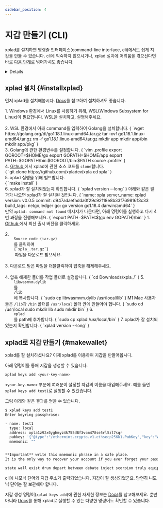 ```yaml
---
sidebar_position: 4
---
```


# 지갑 만들기 (CLI)



xplad를 설치하면 명령줄 인터페이스(command-line interface, cli)에서도 쉽게 지갑을 만들 수 있습니다. cli에 익숙하지 않으시거나, xplad 설치에 어려움을 겪으신다면 바로 [다음 단계](/docs/settings/create-wallet/get-testnet-xpla)로 넘어가셔도 좋습니다.

<Details summary="xplad란 무엇인가요?">

xplad란 XPLA Chain과 직접 상호작용할 수 있는 명령줄 인터페이스입니다. 

xplad로 다양한 일들을 할 수 있습니다. XPLA 블록체인에 query를 보내서 결과를 가져올 수도 있고, 트랜잭션 생성도 가능합니다. 또, [풀노드(Full-node)](https://docs.xpla.io/docs/full-node/run-a-full-node/overview/)를 실행할 때에도 xplad를 이용합니다.

xplad에 관한 더 자세한 정보는 [Docs](https://docs.xpla.io/docs/develop/tools/xplad/install-xplad/)나 [Github](https://github.com/xpladev/xpla)을 참고해보세요.

</Details>

## xplad 설치 {#installxplad}

먼저 xplad를 설치해봅시다. [Docs](https://docs.xpla.io/docs/develop/tools/xplad/install-xplad/)를 참고하여 설치하셔도 좋습니다.

<Tabs groupId="operating-systems">

  <TabItem value="win" label="Windows">
    1. Windows 환경에서 Linux를 사용하기 위해, <Link to="https://learn.microsoft.com/en-us/windows/wsl/install">WSL(Windows Subsystem for Linux)</Link>이 필요합니다. WSL을 설치하고, 실행해주세요.
    <br />
    <br />
    2. WSL 환경에서 아래 command를 입력하여 <Link to="https://go.dev/">Golang</Link>을 설치합니다. 
    <CodeBlock language="bash"> 
{
    `wget https://golang.org/dl/go1.18.1.linux-amd64.tar.gz tar -xvf go1.18.1.linux-amd64.tar.gz
rm -f go1.18.1.linux-amd64.tar.gz
mkdir app
mkdir app/bin
mkdir app/pkg`
}
</CodeBlock>
    <br/>
    3. Golang에 관한 환경변수를 설정합니다. 
    <CodeBlock language="bash"> 
{
    `vim .profile
export GOROOT=$HOME/go
export GOPATH=$HOME/app
export PATH=$GOPATH/bin:$GOROOT/bin:$PATH
source .profile`
}
</CodeBlock>
    <br/>
    4. <a target="_blank" href="https://github.com/xpladev/xpla">
    Github
    </a>
    에서 xplad에 관한 소스 코드를 <code>clone</code>합니다.
    <br/>
    <CodeBlock language="bash">
{
    `git clone https://github.com/xpladev/xpla
cd xpla`
}
    </CodeBlock>
    <br/>
    5. xplad 실행을 위해 빌드합니다.
    <br/>
    <CodeBlock language="bash">
    {
        `make install`
    }
    </CodeBlock>
    <br/>
    6. xplad가 잘 설치되었는지 확인합니다.
    <CodeBlock language="bash">
    {
        `xplad version --long`
    }
    </CodeBlock>
    아래와 같은 결과가 나오면 xplad가 잘 설치된 것입니다.
    <CodeBlock language="bash">
{
    `name: xpla
server_name: xplad
version: v0.0.5
commit: d947adaefadda0f29c92f18e8b33f769816f3c33
build_tags: netgo,ledger
go: go version go1.18.4 darwin/amd64`
}
    </CodeBlock>
    <br/>
    <Admonition type="danger" title="에러가 발생한다면...">
    만약 <code>xplad: command not found</code> 메시지가 나온다면, 아래 명령어를 실행하고 다시 4번 과정을 진행해보세요.
        <CodeBlock language="bash">
        {
            `export PATH=$PATH:$(go env GOPATH)/bin`
        }
        </CodeBlock>
    </Admonition>
  </TabItem>

  <TabItem value="mac" label="macOS">
    1. <a target="_blank" href="https://github.com/xpladev/xpla/tags">
        Github
        </a>에서 최신 출시 버전을 클릭하세요.
    <br/>
    <br/>
    2. <code>
    Source code (tar.gz)
    </code> 
    를 클릭하여 &nbsp;
    <code>
    {`xpla_<latest-version-here>.tar.gz`}
    </code> 파일을 다운로드 받으세요.
    <br/>
    <br/>
    3. 다운로드 받은 파일을 더블클릭하여 압축을 해제해주세요.
    <br/>
    <br/>
    4. 압축 해제한 폴더를 작업 폴더로 설정합니다.
    <CodeBlock language="bash">
    {
        `cd Downloads/xpla_<downloaded-version>/`
    }
    </CodeBlock>
    5. <code>
    libwasmvm.dylib
    </code>를 &nbsp;
    <code>
    /lib
    </code>
    에 복사합니다.
    <CodeBlock language="bash">
    {
        `sudo cp libwasmvm.dylib /usr/local/lib`
    }
    </CodeBlock>
    <Admonition type="danger" title="에러가 발생한다면...">
    M1 Mac 사용자들은 <code>/lib</code>과 <code>/bin</code> 폴더를 <code>/usr/local</code> 폴더 안에 만들어야 합니다.
        <CodeBlock language="bash">
{
    `sudo cd /usr/local
sudo mkdir lib
sudo mkdir bin`
}
        </CodeBlock>
    </Admonition>
    6. <code>
    xplad
    </code>를 path에 추가합니다.
    <CodeBlock language="bash">
    {
        `sudo cp xplad /usr/local/bin`
    }
    </CodeBlock>
    7. xplad가 잘 설치되었는지 확인합니다.
    <CodeBlock language="bash">
    {
        `xplad version --long`
    }
    </CodeBlock>


  </TabItem>
</Tabs>

## xplad로 지갑 만들기 {#makewallet}

xplad를 잘 설치하셨나요? 이제 xplad를 이용하여 지갑을 만들어봅시다.

아래 명령어를 통해 지갑을 생성할 수 있습니다. 

```bash
xplad keys add <your-key-name>
```

`<your-key-name>` 부분에 여러분이 설정할 지갑의 이름을 대입해주세요. 예를 들면 `xplad keys add test1`로 실행할 수 있겠습니다.

그럼 아래와 같은 결과를 얻을 수 있습니다.

```bash
$ xplad keys add test1
Enter keyring passphrase:

- name: test1
  type: local
  address: xpla1z92x0yghmyz4k755d8f3vcm478se5rl5zl7sqr
  pubkey: '{"@type":"/ethermint.crypto.v1.ethsecp256k1.PubKey","key":"AgTUIN8fbHKx9O26MkdWIsV+97/trkIbLD/cqU7m4s6N"}'
  mnemonic: ""


**Important** write this mnemonic phrase in a safe place.
It is the only way to recover your account if you ever forget your password.

state wall exist drum depart between debate inject scorpion truly equip smile height window rural install crystal crumble lock begin inform blur since army
```

cli에 니모닉 단어와 지갑 주소가 출력되었습니다. 지갑이 잘 생성되었군요. 당연히 니모닉 단어는 잘 보관해야 합니다. 

지갑 생성 명령어(`xplad keys add`)에 관한 자세한 정보는 [Docs](https://docs.xpla.io/docs/develop/tools/xplad/subcommands/#keys-add)를 참고해보세요. 뿐만 아니라 [Docs](https://docs.xpla.io/docs/develop/tools/xplad/commands/)를 통해 xplad로 실행할 수 있는 다양한 명령어도 확인할 수 있습니다.